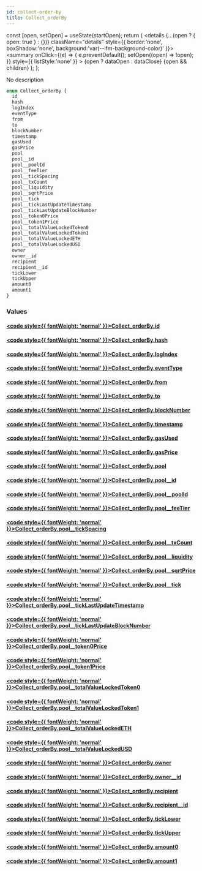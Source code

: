 ```yaml
---
id: collect-order-by
title: Collect_orderBy
---
```









  const [open, setOpen] = useState(startOpen);
  return (
    <details {...(open ? { open: true } : {})} className="details" style={{ border:'none', boxShadow:'none', background:'var(--ifm-background-color)' }}>
      <summary
        onClick={(e) => {
          e.preventDefault();
          setOpen((open) => !open);
        }}
        style={{ listStyle:'none' }}
      >
      {open ? dataOpen : dataClose}
      </summary>
      {open && children}
    </details>
  );
};








No description


```graphql
enum Collect_orderBy {
  id
  hash
  logIndex
  eventType
  from
  to
  blockNumber
  timestamp
  gasUsed
  gasPrice
  pool
  pool__id
  pool__poolId
  pool__feeTier
  pool__tickSpacing
  pool__txCount
  pool__liquidity
  pool__sqrtPrice
  pool__tick
  pool__tickLastUpdateTimestamp
  pool__tickLastUpdateBlockNumber
  pool__token0Price
  pool__token1Price
  pool__totalValueLockedToken0
  pool__totalValueLockedToken1
  pool__totalValueLockedETH
  pool__totalValueLockedUSD
  owner
  owner__id
  recipient
  recipient__id
  tickLower
  tickUpper
  amount0
  amount1
}
```




### Values

#### [<code style={{ fontWeight: 'normal' }}>Collect_orderBy.<b>id</b></code>](#)  
> 
> 
> 
> 

#### [<code style={{ fontWeight: 'normal' }}>Collect_orderBy.<b>hash</b></code>](#)  
> 
> 
> 
> 

#### [<code style={{ fontWeight: 'normal' }}>Collect_orderBy.<b>logIndex</b></code>](#)  
> 
> 
> 
> 

#### [<code style={{ fontWeight: 'normal' }}>Collect_orderBy.<b>eventType</b></code>](#)  
> 
> 
> 
> 

#### [<code style={{ fontWeight: 'normal' }}>Collect_orderBy.<b>from</b></code>](#)  
> 
> 
> 
> 

#### [<code style={{ fontWeight: 'normal' }}>Collect_orderBy.<b>to</b></code>](#)  
> 
> 
> 
> 

#### [<code style={{ fontWeight: 'normal' }}>Collect_orderBy.<b>blockNumber</b></code>](#)  
> 
> 
> 
> 

#### [<code style={{ fontWeight: 'normal' }}>Collect_orderBy.<b>timestamp</b></code>](#)  
> 
> 
> 
> 

#### [<code style={{ fontWeight: 'normal' }}>Collect_orderBy.<b>gasUsed</b></code>](#)  
> 
> 
> 
> 

#### [<code style={{ fontWeight: 'normal' }}>Collect_orderBy.<b>gasPrice</b></code>](#)  
> 
> 
> 
> 

#### [<code style={{ fontWeight: 'normal' }}>Collect_orderBy.<b>pool</b></code>](#)  
> 
> 
> 
> 

#### [<code style={{ fontWeight: 'normal' }}>Collect_orderBy.<b>pool__id</b></code>](#)  
> 
> 
> 
> 

#### [<code style={{ fontWeight: 'normal' }}>Collect_orderBy.<b>pool__poolId</b></code>](#)  
> 
> 
> 
> 

#### [<code style={{ fontWeight: 'normal' }}>Collect_orderBy.<b>pool__feeTier</b></code>](#)  
> 
> 
> 
> 

#### [<code style={{ fontWeight: 'normal' }}>Collect_orderBy.<b>pool__tickSpacing</b></code>](#)  
> 
> 
> 
> 

#### [<code style={{ fontWeight: 'normal' }}>Collect_orderBy.<b>pool__txCount</b></code>](#)  
> 
> 
> 
> 

#### [<code style={{ fontWeight: 'normal' }}>Collect_orderBy.<b>pool__liquidity</b></code>](#)  
> 
> 
> 
> 

#### [<code style={{ fontWeight: 'normal' }}>Collect_orderBy.<b>pool__sqrtPrice</b></code>](#)  
> 
> 
> 
> 

#### [<code style={{ fontWeight: 'normal' }}>Collect_orderBy.<b>pool__tick</b></code>](#)  
> 
> 
> 
> 

#### [<code style={{ fontWeight: 'normal' }}>Collect_orderBy.<b>pool__tickLastUpdateTimestamp</b></code>](#)  
> 
> 
> 
> 

#### [<code style={{ fontWeight: 'normal' }}>Collect_orderBy.<b>pool__tickLastUpdateBlockNumber</b></code>](#)  
> 
> 
> 
> 

#### [<code style={{ fontWeight: 'normal' }}>Collect_orderBy.<b>pool__token0Price</b></code>](#)  
> 
> 
> 
> 

#### [<code style={{ fontWeight: 'normal' }}>Collect_orderBy.<b>pool__token1Price</b></code>](#)  
> 
> 
> 
> 

#### [<code style={{ fontWeight: 'normal' }}>Collect_orderBy.<b>pool__totalValueLockedToken0</b></code>](#)  
> 
> 
> 
> 

#### [<code style={{ fontWeight: 'normal' }}>Collect_orderBy.<b>pool__totalValueLockedToken1</b></code>](#)  
> 
> 
> 
> 

#### [<code style={{ fontWeight: 'normal' }}>Collect_orderBy.<b>pool__totalValueLockedETH</b></code>](#)  
> 
> 
> 
> 

#### [<code style={{ fontWeight: 'normal' }}>Collect_orderBy.<b>pool__totalValueLockedUSD</b></code>](#)  
> 
> 
> 
> 

#### [<code style={{ fontWeight: 'normal' }}>Collect_orderBy.<b>owner</b></code>](#)  
> 
> 
> 
> 

#### [<code style={{ fontWeight: 'normal' }}>Collect_orderBy.<b>owner__id</b></code>](#)  
> 
> 
> 
> 

#### [<code style={{ fontWeight: 'normal' }}>Collect_orderBy.<b>recipient</b></code>](#)  
> 
> 
> 
> 

#### [<code style={{ fontWeight: 'normal' }}>Collect_orderBy.<b>recipient__id</b></code>](#)  
> 
> 
> 
> 

#### [<code style={{ fontWeight: 'normal' }}>Collect_orderBy.<b>tickLower</b></code>](#)  
> 
> 
> 
> 

#### [<code style={{ fontWeight: 'normal' }}>Collect_orderBy.<b>tickUpper</b></code>](#)  
> 
> 
> 
> 

#### [<code style={{ fontWeight: 'normal' }}>Collect_orderBy.<b>amount0</b></code>](#)  
> 
> 
> 
> 

#### [<code style={{ fontWeight: 'normal' }}>Collect_orderBy.<b>amount1</b></code>](#)  
> 
> 
> 
> 






